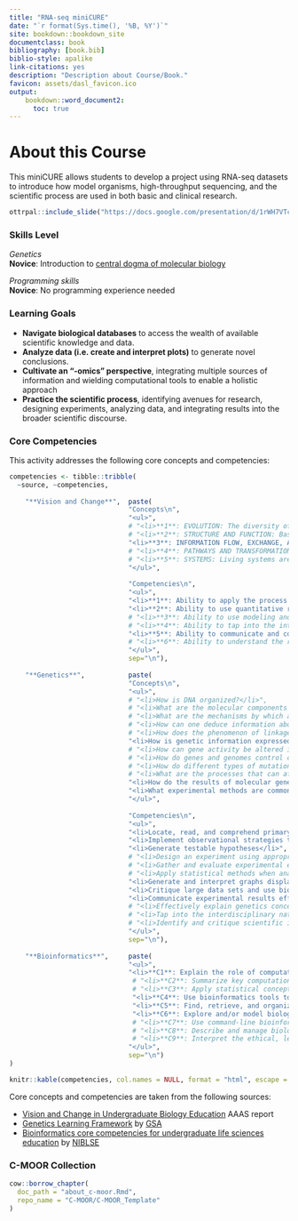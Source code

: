 ```yaml
---
title: "RNA-seq miniCURE"
date: "`r format(Sys.time(), '%B, %Y')`"
site: bookdown::bookdown_site
documentclass: book
bibliography: [book.bib]
biblio-style: apalike
link-citations: yes
description: "Description about Course/Book."
favicon: assets/dasl_favicon.ico
output:
    bookdown::word_document2:
      toc: true
---
```


# About this Course {-}

This miniCURE allows students to develop a project using RNA-seq datasets to introduce how model organisms, high-throughput sequencing, and the scientific process are used in both basic and clinical research.

```r
ottrpal::include_slide("https://docs.google.com/presentation/d/1rWH7VTcPV1juH0E9NI-X6evMIKzgn1MQKlf_CRzT73w/edit#slide=id.g1f734f625ef_0_30")
```

### Skills Level {- .unlisted}

::: {.notice}
_Genetics_  
**Novice**: Introduction to [central dogma of molecular biology](https://openstax.org/books/biology-2e/pages/15-1-the-genetic-code)

_Programming skills_  
**Novice**: No programming experience needed
:::

### Learning Goals {-}

- **Navigate biological databases** to access the wealth of available scientific knowledge and data.
- **Analyze data (i.e. create and interpret plots)** to generate novel conclusions.
- **Cultivate an “-omics” perspective**, integrating multiple sources of information and wielding computational tools to enable a holistic approach
- **Practice the scientific process**, identifying avenues for research, designing experiments, analyzing data, and integrating results into the broader scientific discourse.

### Core Competencies {- .unlisted}

This activity addresses the following core concepts and competencies:

```r
competencies <- tibble::tribble(
  ~source, ~competencies,
  
    "**Vision and Change**",  paste(
                              "Concepts\n",
                              "<ul>",
                              # "<li>**1**: EVOLUTION: The diversity of life evolved over time by processes of mutation, selection, and genetic change.</li>",
                              # "<li>**2**: STRUCTURE AND FUNCTION: Basic units of structure define the function of all living things.</li>",
                              "<li>**3**: INFORMATION FLOW, EXCHANGE, AND STORAGE</li>",
                              # "<li>**4**: PATHWAYS AND TRANSFORMATIONS OF ENERGY AND MATTER: Biological systems grow and change by processes based upon chemical transformation pathways and are governed by the laws of thermodynamics.</li>",
                              # "<li>**5**: SYSTEMS: Living systems are interconnected and interacting.</li>",
                              "</ul>",
                              
                              "Competencies\n",
                              "<ul>",
                              "<li>**1**: Ability to apply the process of science</li>",
                              "<li>**2**: Ability to use quantitative reasoning</li>",
                              # "<li>**3**: Ability to use modeling and simulation</li>",
                              # "<li>**4**: Ability to tap into the interdisciplinary nature of science</li>",
                              "<li>**5**: Ability to communicate and collaborate with other disciplines</li>",
                              # "<li>**6**: Ability to understand the relationship between science and society</li>",
                              "</ul>",
                              sep="\n"),
  
    "**Genetics**",           paste(
                              "Concepts\n",
                              "<ul>",
                              # "<li>How is DNA organized?</li>",
                              # "<li>What are the molecular components and mechanisms necessary to preserve and duplicate an organism’s genome?</li>",
                              # "<li>What are the mechanisms by which an organism’s genome is passed on to the next generation?</li>",
                              # "<li>How can one deduce information about genes, alleles, and gene functions from analysis of genetic crosses and patterns of inheritance?</li>",
                              # "<li>How does the phenomenon of linkage affect the assortment of alleles during meiosis?</li>",
                              "<li>How is genetic information expressed so it affects an organism’s structure and function?</li>",
                              # "<li>How can gene activity be altered in the absence of DNA changes?</li>",
                              # "<li>How do genes and genomes control changes in an organism’s structure and function throughout its life cycle?</li>",
                              # "<li>How do different types of mutations affect genes and the corresponding mRNAs and proteins?</li>",
                              # "<li>What are the processes that can affect the frequency of genotypes and phenotypes in a population over time?</li>",
                              "<li>How do the results of molecular genetic studies in model organisms help us understand aspects of human genetics and genetic diseases?</li>",
                              "<li>What experimental methods are commonly used to analyze gene structure, gene expression, gene function, and genetic variants?</li>",
                              "</ul>",
                              
                              "Competencies\n",
                              "<ul>",
                              "<li>Locate, read, and comprehend primary literature research papers on genetics topics</li>",
                              "<li>Implement observational strategies to formulate a question</li>",
                              "<li>Generate testable hypotheses</li>",
                              # "<li>Design an experiment using appropriate controls and appropriate sample sizes</li>",
                              # "<li>Gather and evaluate experimental evidence, including qualitative and quantitative data</li>",
                              # "<li>Apply statistical methods when analyzing their data, and use patterns to construct a model</li>",
                              "<li>Generate and interpret graphs displaying experimental results</li>",
                              "<li>Critique large data sets and use bioinformatics to assess genetics data</li>",
                              "<li>Communicate experimental results effectively, including writing research papers and giving presentations</li>",
                              # "<li>Effectively explain genetics concepts to different audiences</li>",
                              # "<li>Tap into the interdisciplinary nature of science</li>",
                              # "<li>Identify and critique scientific issues relating to society or ethics</li>",
                              "</ul>",
                              sep="\n"),
  
    "**Bioinformatics**",     paste(
                              "<ul>",
                              "<li>**C1**: Explain the role of computation and data mining in addressing hypothesis-driven and hypothesis-generating questions within the life sciences</li>",
                               # "<li>**C2**: Summarize key computational concepts, such as algorithms and relational databases, and their applications in the life sciences</li>",
                               # "<li>**C3**: Apply statistical concepts used in bioinformatics</li>",
                               "<li>**C4**: Use bioinformatics tools to examine complex biological problems in evolution, information flow, and other important areas of biology</li>",
                               "<li>**C5**: Find, retrieve, and organize various types of biological data</li>",
                               "<li>**C6**: Explore and/or model biological interactions, networks and data integration using bioinformatics</li>",
                               # "<li>**C7**: Use command-line bioinformatics tools and write simple computer scripts</li>",
                               # "<li>**C8**: Describe and manage biological data types, structure, and reproducibility</li>",
                               # "<li>**C9**: Interpret the ethical, legal, medical, and social implications of biological data</li>",
                              "</ul>",
                              sep="\n")
)

knitr::kable(competencies, col.names = NULL, format = "html", escape = FALSE)
```

Core concepts and competencies are taken from the following sources:

  - [Vision and Change in Undergraduate Biology Education](https://visionandchange.org/) AAAS report
  - [Genetics Learning Framework](https://genetics-gsa.org/education/genetics-learning-framework/) by [GSA](https://genetics-gsa.org/)
  - [Bioinformatics core competencies for undergraduate life sciences education](https://doi.org/10.1371/journal.pone.0196878) by [NIBLSE](https://qubeshub.org/community/groups/niblse)


### C-MOOR Collection {- .unlisted}

```r
cow::borrow_chapter(
  doc_path = "about_c-moor.Rmd",
  repo_name = "C-MOOR/C-MOOR_Template"
)
```
